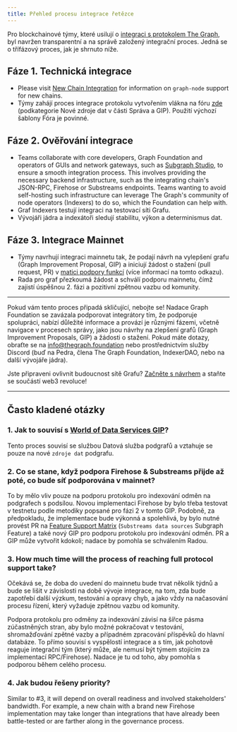 ```yaml
---
title: Přehled procesu integrace řetězce
---
```


Pro blockchainové týmy, které usilují o [integraci s protokolem The Graph](https://forum.thegraph.com/t/gip-0057-chain-integration-process/4468), byl navržen transparentní a na správě založený integrační proces. Jedná se o třífázový proces, jak je shrnuto níže.

## Fáze 1. Technická integrace

- Please visit [New Chain Integration](/indexing/new-chain-integration/) for information on `graph-node` support for new chains.
- Týmy zahájí proces integrace protokolu vytvořením vlákna na fóru [zde](https://forum.thegraph.com/c/governance-gips/new-chain-support/71) (podkategorie Nové zdroje dat v části Správa a GIP). Použití výchozí šablony Fóra je povinné.

## Fáze 2. Ověřování integrace

- Teams collaborate with core developers, Graph Foundation and operators of GUIs and network gateways, such as [Subgraph Studio](https://thegraph.com/studio/), to ensure a smooth integration process. This involves providing the necessary backend infrastructure, such as the integrating chain's JSON-RPC, Firehose or Substreams endpoints. Teams wanting to avoid self-hosting such infrastructure can leverage The Graph's community of node operators (Indexers) to do so, which the Foundation can help with.
- Graf Indexers testují integraci na testovací síti Grafu.
- Vývojáři jádra a indexátoři sledují stabilitu, výkon a determinismus dat.

## Fáze 3. Integrace Mainnet

- Týmy navrhují integraci mainnetu tak, že podají návrh na vylepšení grafu (Graph Improvement Proposal, GIP) a iniciují žádost o stažení (pull request, PR) v [matici podpory funkcí](https://github.com/graphprotocol/indexer/blob/main/docs/feature-support-matrix.md) (více informací na tomto odkazu).
- Rada pro graf přezkoumá žádost a schválí podporu mainnetu, čímž zajistí úspěšnou 2. fázi a pozitivní zpětnou vazbu od komunity.

---

Pokud vám tento proces připadá skličující, nebojte se! Nadace Graph Foundation se zavázala podporovat integrátory tím, že podporuje spolupráci, nabízí důležité informace a provází je různými fázemi, včetně navigace v procesech správy, jako jsou návrhy na zlepšení grafů (Graph Improvement Proposals, GIP) a žádosti o stažení. Pokud máte dotazy, obraťte se na [info@thegraph.foundation](mailto:info@thegraph.foundation) nebo prostřednictvím služby Discord (buď na Pedra, člena The Graph Foundation, IndexerDAO, nebo na další vývojáře jádra).

Jste připraveni ovlivnit budoucnost sítě Grafu? [Začněte s návrhem](https://github.com/graphprotocol/graph-improvement-proposals/blob/main/gips/0057-chain-integration-process.md) a staňte se součástí web3 revoluce!

---

## Často kladené otázky

### 1. Jak to souvisí s [World of Data Services GIP](https://forum.thegraph.com/t/gip-0042-a-world-of-data-services/3761)?

Tento proces souvisí se službou Datová služba podgrafů a vztahuje se pouze na nové `zdroje dat` podgrafu.

### 2. Co se stane, když podpora Firehose & Substreams přijde až poté, co bude síť podporována v mainnet?

To by mělo vliv pouze na podporu protokolu pro indexování odměn na podgrafech s podsílou. Novou implementaci Firehose by bylo třeba testovat v testnetu podle metodiky popsané pro fázi 2 v tomto GIP. Podobně, za předpokladu, že implementace bude výkonná a spolehlivá, by bylo nutné provést PR na [Feature Support Matrix](https://github.com/graphprotocol/indexer/blob/main/docs/feature-support-matrix.md) (`Substreams data sources` Subgraph Feature) a také nový GIP pro podporu protokolu pro indexování odměn. PR a GIP může vytvořit kdokoli; nadace by pomohla se schválením Radou.

### 3. How much time will the process of reaching full protocol support take?

Očekává se, že doba do uvedení do mainnetu bude trvat několik týdnů a bude se lišit v závislosti na době vývoje integrace, na tom, zda bude zapotřebí další výzkum, testování a opravy chyb, a jako vždy na načasování procesu řízení, který vyžaduje zpětnou vazbu od komunity.

Podpora protokolu pro odměny za indexování závisí na šířce pásma zúčastněných stran, aby bylo možné pokračovat v testování, shromažďování zpětné vazby a případném zpracování příspěvků do hlavní databáze. To přímo souvisí s vyspělostí integrace a s tím, jak pohotově reaguje integrační tým (který může, ale nemusí být týmem stojícím za implementací RPC/Firehose). Nadace je tu od toho, aby pomohla s podporou během celého procesu.

### 4. Jak budou řešeny priority?

Similar to #3, it will depend on overall readiness and involved stakeholders' bandwidth. For example, a new chain with a brand new Firehose implementation may take longer than integrations that have already been battle-tested or are farther along in the governance process.
